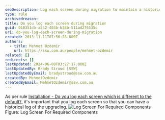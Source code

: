 ```yaml
---
seoDescription: Log each screen during migration to maintain a historical record of the upgrade process and ensure seamless tracking of progress.
type: rule
archivedreason:
title: Do you log each screen during migration
guid: 010351db-a542-403b-b38b-511ad276535c
uri: do-you-log-each-screen-during-migration
created: 2013-11-11T07:56:28.000Z
authors:
  - title: Mehmet Ozdemir
    url: https://ssw.com.au/people/mehmet-ozdemir
related: []
redirects: []
lastUpdated: 2024-06-08T03:27:17.000Z
lastUpdatedBy: Brady Stroud [SSW]
lastUpdatedByEmail: bradystroud@ssw.com.au
createdBy: MehmetOzdemir
createdByEmail: MehmetOzdemir@ssw.com.au
---
```


As per rule [Installation - Do you log each screen which is different to the default?](/installation-do-you-log-each-screen-which-is-different-to-the-default), it's important that you log each screen so that you can have a historical log of the upgrading.
![Log Screen For Required Components](../../assets/CRM_LogScreenForRequiredComponent.gif)Figure: Log Screen For Required Components
